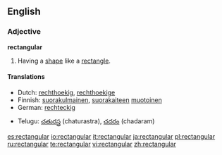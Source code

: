 ==English==

===Adjective===
'''rectangular'''
# Having a [[shape]] like a [[rectangle]].

====Translations====
{{top}}
*Dutch: [[rechthoekig]], [[rechthoekige]]
*Finnish: [[suorakulmainen]], [[suorakaide|suorakaiteen]] [[muotoinen]]
*German: [[rechteckig]]
{{mid}}
*Telugu: [[చతురస్త్ర]] (chaturastra), [[చదరం]] (chadaram)
{{bottom}}

[[es:rectangular]]
[[io:rectangular]]
[[it:rectangular]]
[[ja:rectangular]]
[[pl:rectangular]]
[[ru:rectangular]]
[[te:rectangular]]
[[vi:rectangular]]
[[zh:rectangular]]